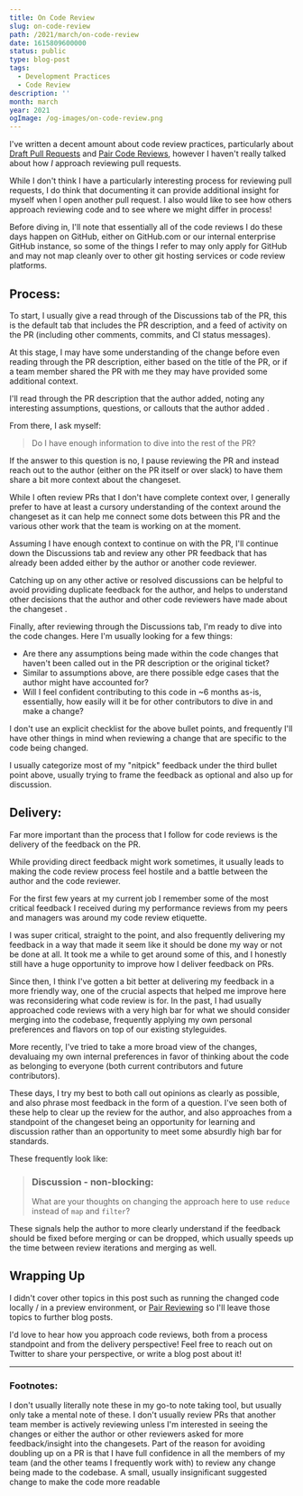 ```yaml
---
title: On Code Review
slug: on-code-review
path: /2021/march/on-code-review
date: 1615809600000
status: public
type: blog-post
tags:
  - Development Practices
  - Code Review
description: ''
month: march
year: 2021
ogImage: /og-images/on-code-review.png
---
```




I've written a decent amount about code review practices, particularly about
[Draft Pull Requests](/blog/2020/march/draft-pull-requests) and
[Pair Code Reviews](/blog/2020/december/pair-code-reviews), however I haven't really
talked about how _I_ approach reviewing pull requests.

While I don't think I have a particularly interesting process for reviewing pull
requests, I do think that documenting it can provide additional insight for
myself when I open another pull request. I also would like to see how others
approach reviewing code and to see where we might differ in process!

Before diving in, I'll note that essentially all of the code reviews I do these
days happen on GitHub, either on GitHub.com or our internal enterprise GitHub
instance, so some of the things I refer to may only apply for GitHub and may not
map cleanly over to other git hosting services or code review platforms.

## Process:

To start, I usually give a read through of the Discussions tab of the PR, this
is the default tab that includes the PR description, and a feed of activity on
the PR (including other comments, commits, and CI status messages).

At this stage, I may have some understanding of the change before even reading
through the PR description, either based on the title of the PR, or if a team
member shared the PR with me they may have provided some additional context.

I'll read through the PR description that the author added, noting any
interesting assumptions, questions, or callouts that the author added
<FootnoteRef id="1" />.

From there, I ask myself:

> Do I have enough information to dive into the rest of the PR?

If the answer to this question is no, I pause reviewing the PR and instead reach
out to the author (either on the PR itself or over slack) to have them share a
bit more context about the changeset.

While I often review PRs that I don't have complete context over, I generally
prefer to have at least a cursory understanding of the context around the
changeset as it can help me connect some dots between this PR and the various
other work that the team is working on at the moment.

Assuming I have enough context to continue on with the PR, I'll continue down
the Discussions tab and review any other PR feedback that has already been added
either by the author or another code reviewer.

Catching up on any other active or resolved discussions can be helpful to avoid
providing duplicate feedback for the author, and helps to understand other
decisions that the author and other code reviewers have made about the changeset
<FootnoteRef id="2" />.

Finally, after reviewing through the Discussions tab, I'm ready to dive into the
code changes. Here I'm usually looking for a few things:

- Are there any assumptions being made within the code changes that haven't been
  called out in the PR description or the original ticket?
- Similar to assumptions above, are there possible edge cases that the author
  might have accounted for?
- Will I feel confident contributing to this code in ~6 months as-is,
  essentially, how easily will it be for other contributors to dive in and make
  a change?

I don't use an explicit checklist for the above bullet points, and frequently
I'll have other things in mind when reviewing a change that are specific to the
code being changed.

I usually categorize most of my "nitpick"<FootnoteRef id="3" /> feedback under
the third bullet point above, usually trying to frame the feedback as optional
and also up for discussion.

## Delivery:

Far more important than the process that I follow for code reviews is the
delivery of the feedback on the PR.

While providing direct feedback might work sometimes, it usually leads to making
the code review process feel hostile and a battle between the author and the
code reviewer.

For the first few years at my current job I remember some of the most critical
feedback I received during my performance reviews from my peers and managers was
around my code review etiquette.

I was super critical, straight to the point, and also frequently delivering my
feedback in a way that made it seem like it should be done my way or not be done
at all. It took me a while to get around some of this, and I honestly still have
a huge opportunity to improve how I deliver feedback on PRs.

Since then, I think I've gotten a bit better at delivering my feedback in a more
friendly way, one of the crucial aspects that helped me improve here was
reconsidering what code review is for. In the past, I had usually approached
code reviews with a very high bar for what we should consider merging into the
codebase, frequently applying my own personal preferences and flavors on top of
our existing styleguides.

More recently, I've tried to take a more broad view of the changes, devaluaing
my own internal preferences in favor of thinking about the code as belonging to
everyone (both current contributors and future contributors).

These days, I try my best to both call out opinions as clearly as possible, and
also phrase most feedback in the form of a question. I've seen both of these
help to clear up the review for the author, and also approaches from a
standpoint of the changeset being an opportunity for learning and discussion
rather than an opportunity to meet some absurdly high bar for standards.

These frequently look like:

> ### Discussion - non-blocking:
>
> What are your thoughts on changing the approach here to use `reduce` instead
> of `map` and `filter`?

These signals help the author to more clearly understand if the feedback should
be fixed before merging or can be dropped, which usually speeds up the time
between review iterations and merging as well.

## Wrapping Up

I didn't cover other topics in this post such as running the changed code
locally / in a preview environment, or
[Pair Reviewing](/blog/2020/december/pair-code-reviews) so I'll leave those topics to
further blog posts.

I'd love to hear how you approach code reviews, both from a process standpoint
and from the delivery perspective! Feel free to reach out on Twitter to share
your perspective, or write a blog post about it!

<Spacer />

---

<Spacer />

### Footnotes:

<Footnote id="1">
I don't usually literally note these in my go-to note taking tool, but usually only take a mental note of these.
</Footnote>

<Spacer />

<Footnote id="2">
I don't usually review PRs that another team member is actively reviewing unless I'm interested in seeing the changes or either the author or other reviewers asked for more feedback/insight into the changesets. Part of the reason for avoiding doubling up on a PR is that I have full confidence in all the members of my team (and the other teams I frequently work with) to review any change being made to the codebase.
</Footnote>

<Spacer />

<Footnote id="3">
A small, usually insignificant suggested change to make the code more readable
</Footnote>

<Spacer />

